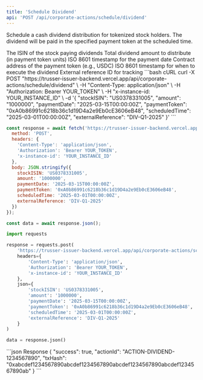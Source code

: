 ```yaml
---
title: 'Schedule Dividend'
api: 'POST /api/corporate-actions/schedule/dividend'
---
```


Schedule a cash dividend distribution for tokenized stock holders. The dividend will be paid in the specified payment token at the scheduled time.

<ParamField body="stockISIN" type="string" required>
  The ISIN of the stock paying dividends
</ParamField>

<ParamField body="amount" type="string" required>
  Total dividend amount to distribute (in payment token units)
</ParamField>

<ParamField body="paymentDate" type="string" required>
  ISO 8601 timestamp for the payment date
</ParamField>

<ParamField body="paymentToken" type="string" required>
  Contract address of the payment token (e.g., USDC)
</ParamField>

<ParamField body="scheduledTime" type="string" required>
  ISO 8601 timestamp for when to execute the dividend
</ParamField>

<ParamField body="externalReference" type="string">
  External reference ID for tracking
</ParamField>

<RequestExample>
```bash cURL
curl -X POST "https://trusser-issuer-backend.vercel.app/api/corporate-actions/schedule/dividend" \
  -H "Content-Type: application/json" \
  -H "Authorization: Bearer YOUR_TOKEN" \
  -H "x-instance-id: YOUR_INSTANCE_ID" \
  -d '{
    "stockISIN": "US0378331005",
    "amount": "1000000",
    "paymentDate": "2025-03-15T00:00:00Z",
    "paymentToken": "0xA0b86991c6218b36c1d19D4a2e9Eb0cE3606eB48",
    "scheduledTime": "2025-03-01T00:00:00Z",
    "externalReference": "DIV-Q1-2025"
  }'
```

```javascript JavaScript
const response = await fetch('https://trusser-issuer-backend.vercel.app/api/corporate-actions/schedule/dividend', {
  method: 'POST',
  headers: {
    'Content-Type': 'application/json',
    'Authorization': 'Bearer YOUR_TOKEN',
    'x-instance-id': 'YOUR_INSTANCE_ID'
  },
  body: JSON.stringify({
    stockISIN: 'US0378331005',
    amount: '1000000',
    paymentDate: '2025-03-15T00:00:00Z',
    paymentToken: '0xA0b86991c6218b36c1d19D4a2e9Eb0cE3606eB48',
    scheduledTime: '2025-03-01T00:00:00Z',
    externalReference: 'DIV-Q1-2025'
  })
});

const data = await response.json();
```

```python Python
import requests

response = requests.post(
    'https://trusser-issuer-backend.vercel.app/api/corporate-actions/schedule/dividend',
    headers={
        'Content-Type': 'application/json',
        'Authorization': 'Bearer YOUR_TOKEN',
        'x-instance-id': 'YOUR_INSTANCE_ID'
    },
    json={
        'stockISIN': 'US0378331005',
        'amount': '1000000',
        'paymentDate': '2025-03-15T00:00:00Z',
        'paymentToken': '0xA0b86991c6218b36c1d19D4a2e9Eb0cE3606eB48',
        'scheduledTime': '2025-03-01T00:00:00Z',
        'externalReference': 'DIV-Q1-2025'
    }
)

data = response.json()
```
</RequestExample>

<ResponseExample>
```json Response
{
  "success": true,
  "actionId": "ACTION-DIVIDEND-1234567890",
  "txHash": "0xabcdef1234567890abcdef1234567890abcdef1234567890abcdef1234567890ab"
}
```
</ResponseExample>